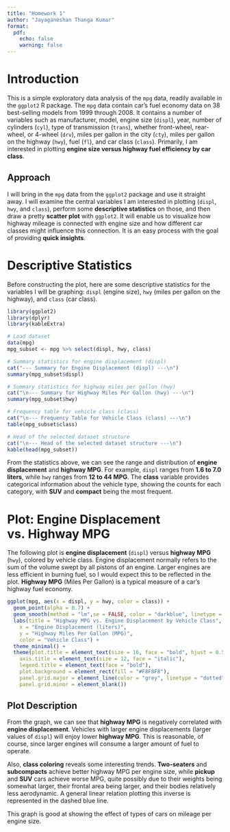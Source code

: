 ```yaml
---
title: "Homework 1"
author: "Jayaganeshan Thanga Kumar"
format:
  pdf:
    echo: false 
    warning: false
---
```


# Introduction

This is a simple exploratory data analysis of the `mpg` data, readily available in the `ggplot2` R package. The `mpg` data contain car's fuel economy data on 38 best-selling models from 1999 through 2008. It contains a number of variables such as manufacturer, model, engine size (`displ`), year, number of cylinders (`cyl`), type of transmission (`trans`), whether front-wheel, rear-wheel, or 4-wheel (`drv`), miles per gallon in the city (`cty`), miles per gallon on the highway (`hwy`), fuel (`fl`), and car class (`class`). Primarily, I am interested in plotting **engine size versus highway fuel efficiency by car class**.

## Approach

I will bring in the `mpg` data from the `ggplot2` package and use it straight away. I will examine the central variables I am interested in plotting (`displ`, `hwy`, and `class`), perform some **descriptive statistics** on those, and then draw a pretty **scatter plot** with `ggplot2`. It will enable us to visualize how highway mileage is connected with engine size and how different car classes might influence this connection. It is an easy process with the goal of providing **quick insights**.

# Descriptive Statistics

Before constructing the plot, here are some descriptive statistics for the variables I will be graphing: `displ` (engine size), `hwy` (miles per gallon on the highway), and `class` (car class).

```r
library(ggplot2) 
library(dplyr)
library(kableExtra)

# Load dataset
data(mpg)
mpg_subset <- mpg %>% select(displ, hwy, class)

# Summary statistics for engine displacement (displ)
cat("--- Summary for Engine Displacement (displ) ---\n") 
summary(mpg_subset$displ)

# Summary statistics for highway miles per gallon (hwy)
cat("\n--- Summary for Highway Miles Per Gallon (hwy) ---\n")
summary(mpg_subset$hwy)

# Frequency table for vehicle class (class)
cat("\n--- Frequency Table for Vehicle Class (class) ---\n") 
table(mpg_subset$class)

# Head of the selected dataset structure
cat("\n--- Head of the selected dataset structure ---\n") 
kable(head(mpg_subset))
```

From the statistics above, we can see the range and distribution of **engine displacement** and **highway MPG**. For example, `displ` ranges from **1.6 to 7.0 liters**, while `hwy` ranges from **12 to 44 MPG**. The **class** variable provides categorical information about the vehicle type, showing the counts for each category, with **SUV** and **compact** being the most frequent.

# Plot: Engine Displacement vs. Highway MPG

The following plot is **engine displacement** (`displ`) versus **highway MPG** (`hwy`), colored by vehicle class. Engine displacement normally refers to the sum of the volume swept by all pistons of an engine. Larger engines are less efficient in burning fuel, so I would expect this to be reflected in the plot. **Highway MPG** (Miles Per Gallon) is a typical measure of a car's highway fuel economy.

```r
ggplot(mpg, aes(x = displ, y = hwy, color = class)) + 
  geom_point(alpha = 0.7) +  
  geom_smooth(method = "lm",se = FALSE, color = "darkblue", linetype = "dashed")+
  labs(title = "Highway MPG vs. Engine Displacement by Vehicle Class", 
    x = "Engine Displacement (liters)", 
    y = "Highway Miles Per Gallon (MPG)", 
    color = "Vehicle Class") +
  theme_minimal() + 
  theme(plot.title = element_text(size = 16, face = "bold", hjust = 0.5),  
    axis.title = element_text(size = 12, face = "italic"), 
    legend.title = element_text(face = "bold"), 
    plot.background = element_rect(fill = "#F8F8F8"), 
    panel.grid.major = element_line(color = "grey", linetype = "dotted"), 
    panel.grid.minor = element_blank())
```

## Plot Description

From the graph, we can see that **highway MPG** is negatively correlated with **engine displacement**. Vehicles with larger engine displacements (larger values of `displ`) will enjoy lower **highway MPG**. This is reasonable, of course, since larger engines will consume a larger amount of fuel to operate.

Also, **class coloring** reveals some interesting trends. **Two-seaters** and **subcompacts** achieve better highway MPG per engine size, while **pickup** and **SUV** cars achieve worse MPG, quite possibly due to their weights being somewhat larger, their frontal area being larger, and their bodies relatively less aerodynamic. A general linear relation plotting this inverse is represented in the dashed blue line.

This graph is good at showing the effect of types of cars on mileage per engine size.
